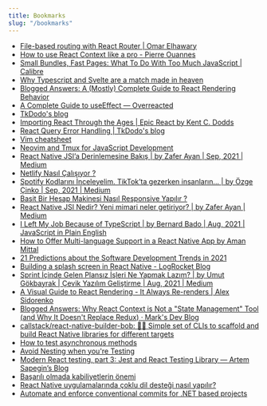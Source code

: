 ```yaml
---
title: Bookmarks
slug: "/bookmarks"
---
```


- [File-based routing with React Router | Omar Elhawary](https://omarelhawary.me/blog/file-based-routing-with-react-router)
- [How to use React Context like a pro - Pierre Ouannes](https://devtrium.com/posts/how-use-react-context-pro)
- [Small Bundles, Fast Pages: What To Do With Too Much JavaScript | Calibre](https://calibreapp.com/blog/bundle-size-optimization)
- [Why Typescript and Svelte are a match made in heaven](https://www.sanity.io/guides/using-typescript-with-svelte)
- [Blogged Answers: A (Mostly) Complete Guide to React Rendering Behavior](https://blog.isquaredsoftware.com/2020/05/blogged-answers-a-mostly-complete-guide-to-react-rendering-behavior/)
- [A Complete Guide to useEffect — Overreacted](https://overreacted.io/a-complete-guide-to-useeffect/)
- [TkDodo's blog](https://tkdodo.eu/blog/)
- [Importing React Through the Ages | Epic React by Kent C. Dodds](https://epicreact.dev/importing-react-through-the-ages/)
- [React Query Error Handling | TkDodo's blog](https://tkdodo.eu/blog/react-query-error-handling)
- [Vim cheatsheet](https://devhints.io/vim)
- [Neovim and Tmux for JavaScript Development](https://elijahmanor.com/blog/neovim-tmux)
- [React Native JSI’a Derinlemesine Bakış | by Zafer Ayan | Sep, 2021 | Medium](https://zaferayan.medium.com/react-native-jsia-derinlemesine-bak%C4%B1%C5%9F-c36a2021358f)
- [Netlify Nasıl Çalışıyor ?](https://medium.com/cloud-and-servers/netlify-nas%C4%B1l-%C3%A7al%C4%B1%C5%9F%C4%B1yor-69a333a56762)
- [Spotify Kodlarını İnceleyelim. TikTok’ta gezerken insanların… | by Özge Çinko | Sep, 2021 | Medium](https://ozgecinko.medium.com/spotify-kodlar%C4%B1n%C4%B1-i%CC%87nceleyelim-af4a96d7f434)
- [Basit Bir Hesap Makinesi Nasıl Responsive Yapılır ?](https://medium.com/frontend-development-with-js/basit-bir-hesap-makinesi-nas%C4%B1l-responsive-yap%C4%B1l%C4%B1r-e929a082a0ed)
- [React Native JSI Nedir? Yeni mimari neler getiriyor? | by Zafer Ayan | Medium](https://zaferayan.medium.com/react-native-jsi-nedir-yeni-mimari-neler-getiriyor-d055acbc2933)
- [I Left My Job Because of TypeScript | by Bernard Bado | Aug, 2021 | JavaScript in Plain English](https://javascript.plainenglish.io/i-left-my-job-because-of-typescript-3df0cb38bdbf)
- [How to Offer Multi-language Support in a React Native App by Aman Mittal](https://amanhimself.dev/blog/multi-language-support-in-react-native-with-react-i18next/)
- [21 Predictions about the Software Development Trends in 2021](https://towardsdatascience.com/21-predictions-about-the-software-development-trends-in-2021-600bfa048be)
- [Building a splash screen in React Native - LogRocket Blog](https://blog.logrocket.com/building-a-splash-screen-in-react-native/)
- [Sprint İçinde Gelen Plansız İşleri Ne Yapmak Lazım? | by Umut Gökbayrak | Çevik Yazılım Geliştirme | Aug, 2021 | Medium](https://medium.com/%C3%A7evik-yaz%C4%B1l%C4%B1m-geli%C5%9Ftirme/sprint-i%CC%87%C3%A7inde-gelen-plans%C4%B1z-i%CC%87%C5%9Fleri-ne-yapmak-laz%C4%B1m-d956a8a6c0b2)
- [A Visual Guide to React Rendering - It Always Re-renders | Alex Sidorenko](https://alexsidorenko.com/blog/react-render-always-rerenders/)
- [Blogged Answers: Why React Context is Not a "State Management" Tool (and Why It Doesn't Replace Redux) · Mark's Dev Blog](https://blog.isquaredsoftware.com/2021/01/context-redux-differences/)
- [callstack/react-native-builder-bob: 👷‍♂️ Simple set of CLIs to scaffold and build React Native libraries for different targets](https://github.com/callstack/react-native-builder-bob)
- [How to test asynchronous methods](https://polvara.me/posts/how-to-test-asynchronous-methods)
- [Avoid Nesting when you're Testing](https://kentcdodds.com/blog/avoid-nesting-when-youre-testing)
- [Modern React testing, part 3: Jest and React Testing Library — Artem Sapegin’s Blog](https://blog.sapegin.me/all/react-testing-3-jest-and-react-testing-library/)
- [Başarılı olmada kabiliyetlerin önemi](https://atarikguney.medium.com/ba%C5%9Far%C4%B1l%C4%B1-olmada-kabiliyetlerin-%C3%B6nemi-f17e276482e4)
- [React Native uygulamalarında çoklu dil desteği nasıl yapılır?](https://zaferayan.medium.com/react-native-uygulamalar%C4%B1nda-%C3%A7oklu-dil-deste%C4%9Fi-nas%C4%B1l-yap%C4%B1l%C4%B1r-4f9c28feccbe)
- [Automate and enforce conventional commits for .NET based projects](https://medium.com/yasser-dev/automate-and-enforce-conventional-commits-for-net-based-projects-a322be7a1eb7)

    